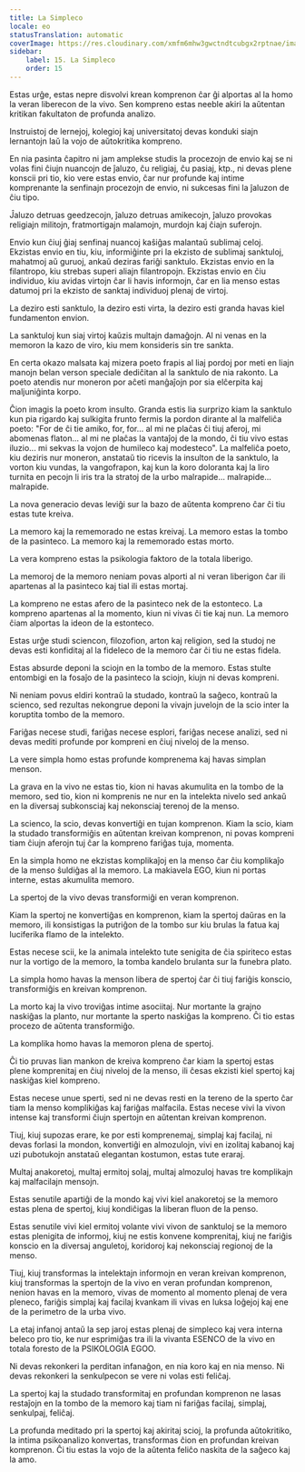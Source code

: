 ```yaml
---
title: La Simpleco
locale: eo
statusTranslation: automatic
coverImage: https://res.cloudinary.com/xmfm6mhw3gwctndtcubgx2rptnae/image/upload/v1740337243/small_cover_educacion_fundamental_a051170f1c.webp
sidebar:
    label: 15. La Simpleco
    order: 15
---
```

Estas urĝe, estas nepre disvolvi krean komprenon ĉar ĝi alportas al la homo la veran liberecon de la vivo. Sen kompreno estas neeble akiri la aŭtentan kritikan fakultaton de profunda analizo.

Instruistoj de lernejoj, kolegioj kaj universitatoj devas konduki siajn lernantojn laŭ la vojo de aŭtokritika kompreno.

En nia pasinta ĉapitro ni jam amplekse studis la procezojn de envio kaj se ni volas fini ĉiujn nuancojn de ĵaluzo, ĉu religiaj, ĉu pasiaj, ktp., ni devas plene konscii pri tio, kio vere estas envio, ĉar nur profunde kaj intime komprenante la senfinajn procezojn de envio, ni sukcesas fini la ĵaluzon de ĉiu tipo.

Ĵaluzo detruas geedzecojn, ĵaluzo detruas amikecojn, ĵaluzo provokas religiajn militojn, fratmortigajn malamojn, murdojn kaj ĉiajn suferojn.

Envio kun ĉiuj ĝiaj senfinaj nuancoj kaŝiĝas malantaŭ sublimaj celoj. Ekzistas envio en tiu, kiu, informiĝinte pri la ekzisto de sublimaj sanktuloj, mahatmoj aŭ guruoj, ankaŭ deziras fariĝi sanktulo. Ekzistas envio en la filantropo, kiu strebas superi aliajn filantropojn. Ekzistas envio en ĉiu individuo, kiu avidas virtojn ĉar li havis informojn, ĉar en lia menso estas datumoj pri la ekzisto de sanktaj individuoj plenaj de virtoj.

La deziro esti sanktulo, la deziro esti virta, la deziro esti granda havas kiel fundamenton envion.

La sanktuloj kun siaj virtoj kaŭzis multajn damaĝojn. Al ni venas en la memoron la kazo de viro, kiu mem konsideris sin tre sankta.

En certa okazo malsata kaj mizera poeto frapis al liaj pordoj por meti en liajn manojn belan verson speciale dediĉitan al la sanktulo de nia rakonto. La poeto atendis nur moneron por aĉeti manĝaĵojn por sia elĉerpita kaj maljuniĝinta korpo.

Ĉion imagis la poeto krom insulto. Granda estis lia surprizo kiam la sanktulo kun pia rigardo kaj sulkigita frunto fermis la pordon dirante al la malfeliĉa poeto: "For de ĉi tie amiko, for, for... al mi ne plaĉas ĉi tiuj aferoj, mi abomenas flaton... al mi ne plaĉas la vantaĵoj de la mondo, ĉi tiu vivo estas iluzio... mi sekvas la vojon de humileco kaj modesteco". La malfeliĉa poeto, kiu deziris nur moneron, anstataŭ tio ricevis la insulton de la sanktulo, la vorton kiu vundas, la vangofrapon, kaj kun la koro doloranta kaj la liro turnita en pecojn li iris tra la stratoj de la urbo malrapide... malrapide... malrapide.

La nova generacio devas leviĝi sur la bazo de aŭtenta kompreno ĉar ĉi tiu estas tute kreiva.

La memoro kaj la rememorado ne estas kreivaj. La memoro estas la tombo de la pasinteco. La memoro kaj la rememorado estas morto.

La vera kompreno estas la psikologia faktoro de la totala liberigo.

La memoroj de la memoro neniam povas alporti al ni veran liberigon ĉar ili apartenas al la pasinteco kaj tial ili estas mortaj.

La kompreno ne estas afero de la pasinteco nek de la estonteco. La kompreno apartenas al la momento, kiun ni vivas ĉi tie kaj nun. La memoro ĉiam alportas la ideon de la estonteco.

Estas urĝe studi sciencon, filozofion, arton kaj religion, sed la studoj ne devas esti konfiditaj al la fideleco de la memoro ĉar ĉi tiu ne estas fidela.

Estas absurde deponi la sciojn en la tombo de la memoro. Estas stulte entombigi en la fosaĵo de la pasinteco la sciojn, kiujn ni devas kompreni.

Ni neniam povus eldiri kontraŭ la studado, kontraŭ la saĝeco, kontraŭ la scienco, sed rezultas nekongrue deponi la vivajn juvelojn de la scio inter la koruptita tombo de la memoro.

Fariĝas necese studi, fariĝas necese esplori, fariĝas necese analizi, sed ni devas mediti profunde por kompreni en ĉiuj niveloj de la menso.

La vere simpla homo estas profunde komprenema kaj havas simplan menson.

La grava en la vivo ne estas tio, kion ni havas akumulita en la tombo de la memoro, sed tio, kion ni komprenis ne nur en la intelekta nivelo sed ankaŭ en la diversaj subkonsciaj kaj nekonsciaj terenoj de la menso.

La scienco, la scio, devas konvertiĝi en tujan komprenon. Kiam la scio, kiam la studado transformiĝis en aŭtentan kreivan komprenon, ni povas kompreni tiam ĉiujn aferojn tuj ĉar la kompreno fariĝas tuja, momenta.

En la simpla homo ne ekzistas komplikaĵoj en la menso ĉar ĉiu komplikaĵo de la menso ŝuldiĝas al la memoro. La makiavela EGO, kiun ni portas interne, estas akumulita memoro.

La spertoj de la vivo devas transformiĝi en veran komprenon.

Kiam la spertoj ne konvertiĝas en komprenon, kiam la spertoj daŭras en la memoro, ili konsistigas la putriĝon de la tombo sur kiu brulas la fatua kaj luciferika flamo de la intelekto.

Estas necese scii, ke la animala intelekto tute senigita de ĉia spiriteco estas nur la vortigo de la memoro, la tomba kandelo brulanta sur la funebra plato.

La simpla homo havas la menson libera de spertoj ĉar ĉi tiuj fariĝis konscio, transformiĝis en kreivan komprenon.

La morto kaj la vivo troviĝas intime asociitaj. Nur mortante la grajno naskiĝas la planto, nur mortante la sperto naskiĝas la kompreno. Ĉi tio estas procezo de aŭtenta transformiĝo.

La komplika homo havas la memoron plena de spertoj.

Ĉi tio pruvas lian mankon de kreiva kompreno ĉar kiam la spertoj estas plene komprenitaj en ĉiuj niveloj de la menso, ili ĉesas ekzisti kiel spertoj kaj naskiĝas kiel kompreno.

Estas necese unue sperti, sed ni ne devas resti en la tereno de la sperto ĉar tiam la menso komplikiĝas kaj fariĝas malfacila. Estas necese vivi la vivon intense kaj transformi ĉiujn spertojn en aŭtentan kreivan komprenon.

Tiuj, kiuj supozas erare, ke por esti komprenemaj, simplaj kaj facilaj, ni devas forlasi la mondon, konvertiĝi en almozulojn, vivi en izolitaj kabanoj kaj uzi pubotukojn anstataŭ elegantan kostumon, estas tute eraraj.

Multaj anakoretoj, multaj ermitoj solaj, multaj almozuloj havas tre komplikajn kaj malfacilajn mensojn.

Estas senutile apartiĝi de la mondo kaj vivi kiel anakoretoj se la memoro estas plena de spertoj, kiuj kondiĉigas la liberan fluon de la penso.

Estas senutile vivi kiel ermitoj volante vivi vivon de sanktuloj se la memoro estas plenigita de informoj, kiuj ne estis konvene komprenitaj, kiuj ne fariĝis konscio en la diversaj anguletoj, koridoroj kaj nekonsciaj regionoj de la menso.

Tiuj, kiuj transformas la intelektajn informojn en veran kreivan komprenon, kiuj transformas la spertojn de la vivo en veran profundan komprenon, nenion havas en la memoro, vivas de momento al momento plenaj de vera pleneco, fariĝis simplaj kaj facilaj kvankam ili vivas en luksa loĝejoj kaj ene de la perimetro de la urba vivo.

La etaj infanoj antaŭ la sep jaroj estas plenaj de simpleco kaj vera interna beleco pro tio, ke nur esprimiĝas tra ili la vivanta ESENCO de la vivo en totala foresto de la PSIKOLOGIA EGOO.

Ni devas rekonkeri la perditan infanaĝon, en nia koro kaj en nia menso. Ni devas rekonkeri la senkulpecon se vere ni volas esti feliĉaj.

La spertoj kaj la studado transformitaj en profundan komprenon ne lasas restaĵojn en la tombo de la memoro kaj tiam ni fariĝas facilaj, simplaj, senkulpaj, feliĉaj.

La profunda meditado pri la spertoj kaj akiritaj scioj, la profunda aŭtokritiko, la intima psikoanalizo konvertas, transformas ĉion en profundan kreivan komprenon. Ĉi tiu estas la vojo de la aŭtenta feliĉo naskita de la saĝeco kaj la amo.

